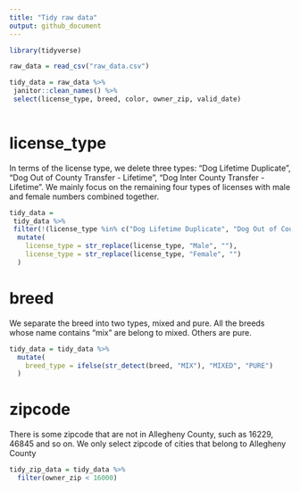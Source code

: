 ```yaml
---
title: "Tidy raw data"
output: github_document
---
```


```r
library(tidyverse)

raw_data = read_csv("raw_data.csv")

tidy_data = raw_data %>% 
 janitor::clean_names() %>% 
 select(license_type, breed, color, owner_zip, valid_date)
 
```

# license_type

In terms of the license type, we delete three types: "Dog Lifetime Duplicate", "Dog Out of County Transfer - Lifetime", "Dog Inter County Transfer - Lifetime". We mainly focus on the remaining four types of licenses with male and female numbers combined together.

```r
tidy_data = 
 tidy_data %>% 
 filter(!(license_type %in% c("Dog Lifetime Duplicate", "Dog Out of County Transfer - Lifetime", "Dog Inter County Transfer - Lifetime"))) %>% 
  mutate(
    license_type = str_replace(license_type, "Male", ""),
    license_type = str_replace(license_type, "Female", "")
  )

```

# breed
We separate the breed into two types, mixed and pure. All the breeds whose name contains "mix" are belong to mixed. Others are pure.

```r
tidy_data = tidy_data %>% 
  mutate(
    breed_type = ifelse(str_detect(breed, "MIX"), "MIXED", "PURE")
  )
```

# zipcode

There is some zipcode that are not in Allegheny County, such as 16229, 46845 and so on. We only select zipcode of cities that belong to Allegheny County

```r
tidy_zip_data = tidy_data %>% 
  filter(owner_zip < 16000)
```

